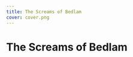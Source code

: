 ```yaml
---
title: The Screams of Bedlam
cover: cover.png
---
```


# The Screams of Bedlam

<ComicPanel
  panel={1}
  src="/stories/screams-of-bedlam/cover.png"
  alt="Screams of Bedlam"
  width={400}
  height={200}
/>

<ComicPanel
  panel={2}
  src="/stories/screams-of-bedlam/panel-1.png"
  alt="Screams of Bedlam"
  width={400}
  height={200}
/>

<ComicPanel
  panel={3}
  src="/stories/screams-of-bedlam/panel-2.png"
  alt="Screams of Bedlam"
  width={400}
  height={200}
/>

<ComicPanel
  panel={4}
  src="/stories/screams-of-bedlam/panel-3.png"
  alt="Screams of Bedlam"
  width={400}
  height={200}
/>

<ComicPanel
  panel={5}
  src="/stories/screams-of-bedlam/panel-4.png"
  alt="Screams of Bedlam"
  width={400}
  height={200}
/>

<ComicPanel
  panel={6}
  src="/stories/screams-of-bedlam/panel-5.png"
  alt="Screams of Bedlam"
  width={400}
  height={200}
/>

<ComicPanel
  panel={7}
  src="/stories/screams-of-bedlam/panel-6.png"
  alt="Screams of Bedlam"
  width={400}
  height={200}
/>

<ComicPanel
  panel={8}
  src="/stories/screams-of-bedlam/panel-7.png"
  alt="Screams of Bedlam"
  width={400}
  height={200}
/>
